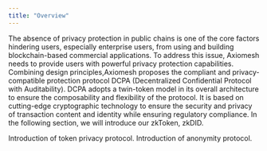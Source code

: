```yaml
---
title: "Overview"
---
```


The absence of privacy protection in public chains is one of the core factors hindering users,
especially enterprise users, from using and building blockchain-based commercial applications.
To address this issue, Axiomesh needs to provide users with powerful privacy protection capabilities.
Combining design principles,Axiomesh proposes the compliant and
privacy-compatible protection protocol DCPA (Decentralized Confidential Protocol with Auditability).
DCPA adopts a twin-token model in its overall architecture to ensure the composability and flexibility
of the protocol. It is based on cutting-edge cryptographic technology to ensure the security and privacy
of transaction content and identity while ensuring regulatory compliance. In the following section,
we will introduce our zkToken, zkDID.

<CardGroup cols={2}>
  <Card title="zkToken" icon="square-1" href="./zkToken">
    Introduction of token privacy protocol.
  </Card>
  <Card title="zkDID" icon="square-2" href="./zkDID">
    Introduction of anonymity protocol.
  </Card>
</CardGroup>
